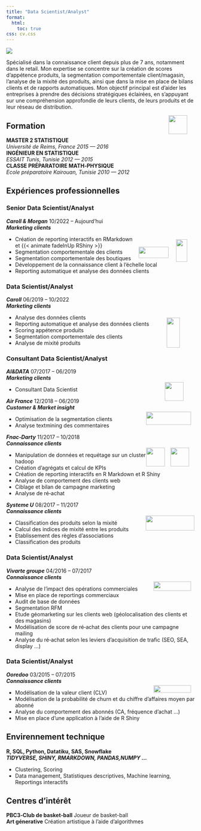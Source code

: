 ```yaml
---
title: "Data Scientist/Analyst"
format:
  html:
    toc: true
css: cv.css
---
```


::: {.animate__animated .animate__fadeInUp}
 
<img src="img/Abde.jpg"  class="imgcv">
<br>

<p class="auto">
Spécialisé dans la connaissance client depuis plus de 7 ans, notamment dans le retail. Mon expertise se concentre sur la création de scores d'appétence produits, la segmentation comportementale client/magasin, l'analyse de la mixité des produits, ainsi que dans la mise en place de bilans clients et de rapports automatiques. Mon objectif principal est d'aider les entreprises à prendre des décisions stratégiques éclairées, en s'appuyant sur une compréhension approfondie de leurs clients, de leurs produits et de leur réseau de distribution. </p> ![](img/logo.png){width=50px height=50px style="float:right; margin-right:20px;"}

:::

::: {.animate__animated .animate__fadeInUp}

## Formation

**MASTER 2 STATISTIQUE** <br>*Université de Reims, France*  [*2015 --- 2016*]{.cvdate} <br>
**INGÉNIEUR EN STATISTIQUE** <br> *ESSAIT Tunis, Tunisie*  [*2012 --- 2015*]{.cvdate}<br>
**CLASSE PRÉPARATOIRE MATH‑PHYSIQUE**  <br> *Ecole préparatoire Kairouan, Tunisie*  [*2010 --- 2012*]{.cvdate} 

:::

::: {.animate__animated .animate__fadeInUp}

## Expériences professionnelles 

### Senior Data Scientist/Analyst

***Caroll & Morgan*** [10/2022 -- Aujourd'hui]{.cvdate} <br> ![](img/crl-dark.png){width=30px height=60px style="float:right; margin-right:20px; margin-top:40px"} ![](img/mgn-dark.png){width=80px height=30px style="float:right; margin-right:20px; margin-top:60px"} 
***Marketing clients***

* Création de reporting interactifs en RMarkdown et {{< animate fadeInUp RShiny >}}
* Segmentation comportementale des clients
* Segmentation comportementale des boutiques
* Développement de la connaissance client à l’échelle local
* Reporting automatique et analyse des données clients

### Data Scientist/Analyst

***Caroll*** [06/2019 -- 10/2022]{.cvdate} <br> ![](img/crl-dark.png){width=35px height=80px style="float:right; margin-right:40px; margin-top:40px"} 
***Marketing clients***

:::

::: {.animate__animated .animate__fadeInUp}

* Analyse des données clients
* Reporting automatique et analyse des données clients
* Scoring appétence produits
* Segmentation comportementale des clients
* Analyse de mixité produits

### Consultant Data Scientist/Analyst {style="page-break-before: always"}

***AI&DATA*** [07/2017 -- 06/2019]{.cvdate} <br> ![](img/aid.png){width=50px height=50px style="float:right; margin-right:30px; margin-top:20px"} 
***Marketing clients***

* Consultant Data Scientist

***Air France*** [12/2018 -- 06/2019]{.cvdate} <br> ![](img/airfrance-dark.png){width=120px height=35px style="float:right; margin-right:10px; margin-top:20px"} 
***Customer & Market insight***

* Optimisation de la segmentation clients
* Analyse textmining des commentaires

***Fnac‑Darty*** [11/2017 -- 10/2018]{.cvdate} <br> ![](img/fnac.png){width=50px height=50px style="float:right; margin-right:15px; margin-top:20px"} ![](img/Darty-dark.png){width=50px height=50px style="float:right; margin-right:15px; margin-top:20px"}
***Connaissance clients***

* Manipulation de données et requétage sur un cluster hadoop
* Création d’agrégats et calcul de KPIs
* Création de reporting interactifs en R Markdown et R Shiny
* Analyse de comportement des clients web
* Ciblage et bilan de campagne marketing
* Analyse de ré‑achat

***Systeme U*** [08/2017 -- 11/2017]{.cvdate} <br> ![](img/Systeme_U_2009_logo.png){width=130px height=40px style="float:right; margin-right:1px; margin-top:20px"} 
***Connaissance clients***

* Classification des produits selon la mixité
* Calcul des indices de mixité entre les produits
* Etablissement des règles d’associations
* Classification des produits

### Data Scientist/Analyst
***Vivarte groupe*** [04/2016 -- 07/2017]{.cvdate} <br> ![](img/vivarte-dark.png){width=100px height=25px style="float:right; margin-right:10px; margin-top:20px"} 
***Connaissance clients***

* Analyse de l’impact des opérations commerciales
* Mise en place de reportings commerciaux
* Audit de base de données
* Segmentation RFM
* Etude géomarketing sur les clients web (géolocalisation des clients et des magasins)
* Modélisation de score de ré‑achat des clients pour une campagne mailing
* Analyse du ré‑achat selon les leviers d’acquisition de trafic (SEO, SEA, display …)

### Data Scientist/Analyst {style="page-break-before: always"} 
***Ooredoo*** [03/2015 -- 07/2015]{.cvdate} <br> ![](img/Ooredoo.png){width=100px height=20px style="float:right; margin-right:10px; margin-top:20px"} 
***Connaissance clients***

* Modélisation de la valeur client (CLV)
* Modélisation de la probabilité de churn et du chiffre d’affaires moyen par abonné
* Analyse du comportement des abonnés (CA, fréquence d’achat …)
* Mise en place d’une application à l’aide de R Shiny

:::

::: {.animate__animated .animate__fadeInUp}

## Envirennement technique

**R, SQL, Python, Datatiku, SAS, Snowflake** <br>
***TIDYVERSE, SHINY, RMARKDOWN, PANDAS,NUMPY ...***

* Clustering, Scoring
* Data management, Statistiques descriptives, Machine learning, Reportings interactifs

:::

::: {.animate__animated .animate__fadeInUp}

## Centres d’intérêt
**PBC3‑Club de basket‑ball** 
Joueur de basket-ball <br>
**Art génerative**
Création artistique à l'aide d'algorithmes

:::


